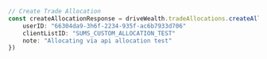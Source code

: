 ```typescript index.ts
// Create Trade Allocation
const createAllocationResponse = driveWealth.tradeAllocations.createAllocation({
    userID: "66304da9-3h6f-2234-935f-ac6b7933d706"
    clientListID: "SUMS_CUSTOM_ALLOCATION_TEST"
    note: "Allocating via api allocation test"
})
```